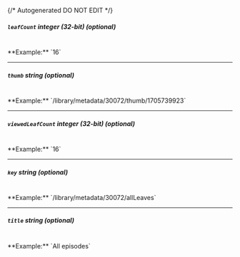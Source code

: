 {/* Autogenerated DO NOT EDIT  */}
##### `leafCount` _integer (32-bit) (optional)_
<br/>
**Example:** `16`

---
##### `thumb` _string (optional)_
<br/>
**Example:** `/library/metadata/30072/thumb/1705739923`

---
##### `viewedLeafCount` _integer (32-bit) (optional)_
<br/>
**Example:** `16`

---
##### `key` _string (optional)_
<br/>
**Example:** `/library/metadata/30072/allLeaves`

---
##### `title` _string (optional)_
<br/>
**Example:** `All episodes`


